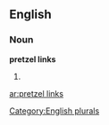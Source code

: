 
==English==

===Noun===
'''pretzel links'''

# {{plural of|[[pretzel link]]}}

[[Category:English plurals]]

[[ar:pretzel links]]